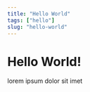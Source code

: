 ---
title: "Hello World"
tags: ["hello"]
slug: "hello-world"
---


# Hello World!

lorem ipsum dolor sit imet

<Confetti />
